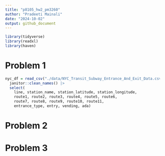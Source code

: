 ```yaml
---
title: "p8105_hw2_pm3260"
author: "Pradeeti Mainali"
date: "2024-10-02"
output: github_document
---
```


```r
library(tidyverse)
library(readxl)
library(haven)
```

# Problem 1

```r
nyc_df = read_csv("./data/NYC_Transit_Subway_Entrance_And_Exit_Data.csv") |>
  janitor::clean_names() |>
  select(
    line, station_name, station_latitude, station_longitude, 
    route1, route2, route3, route4, route5, route6, 
    route7, route8, route9, route10, route11, 
    entrance_type, entry, vending, ada)
```

# Problem 2

# Problem 3
